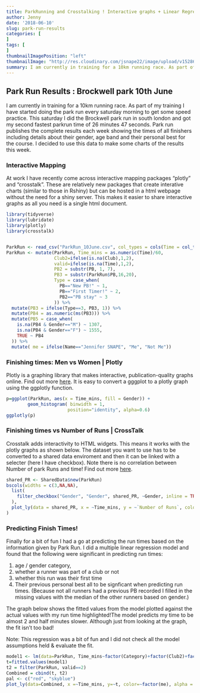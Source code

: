 ```yaml
---
title: ParkRunning and Crosstalking ! Interactive graphs + Linear Regression in R
author: Jenny
date: '2018-06-10'
slug: park-run-results
categories: [
]
tags: [
]
thumbnailImagePosition: "left"
thumbnailImage: "http://res.cloudinary.com/jsnape22/image/upload/v1528664413/parkrun/new-parkrun-partnership-2.jpg"
summary: I am currently in training for a 10km running race. As part of my training I have started doing the park run every saturday morning to get some speed practice. This saturday I did the Brockwell park run in south london and got my second fastest parkrun time of 26 minutes 47 seconds
---
```



## Park Run Results : Brockwell park 10th June

I am currently in training for a 10km running race. As part of my training I have started doing the park run every saturday morning to get some speed practice. This saturday I did the Brockwell park run in south london and got my second fastest parkrun time of 26 minutes 47 seconds. Park run publishes the complete results each week showing the times of all finishers including details about their gender, age band and their personal best for the course. I decided to use this data to make some charts of the results this week. 

### Interactive Mapping
At work I have recently come across interactive mapping packages "plotly" and "crosstalk". These are relatively new packages that create interative charts (similar to those in Rshiny) but can be hosted in a html webpage without the need for a shiny server. This makes it easier to share interactive graphs as all you need is a single html document. 


```r
library(tidyverse)
library(lubridate)
library(plotly)
library(crosstalk)


ParkRun <- read_csv("ParkRun_10June.csv", col_types = cols(Time = col_time(format = "%M:%S")))
ParkRun <- mutate(ParkRun, Time_mins = as.numeric(Time)/60, 
                  Club2=ifelse(is.na(Club),1,2),
                  valid=ifelse(is.na(Time),1,2),
                  PB2 = substr(PB, 1, 7),
                  PB3 = substr(ParkRun$PB,16,20),
                  Type = case_when(
                    PB=="New PB!" ~ 1,
                    PB=="First Timer!" ~ 2,
                    PB2=="PB stay" ~ 3
                  )) %>%
  mutate(PB3 = ifelse(Type==3, PB3, 1)) %>%
  mutate(PB4 = as.numeric(ms(PB3))) %>%
  mutate(PB5 = case_when(
    is.na(PB4 & Gender=="M") ~ 1307,
    is.na(PB4 & Gender=="F") ~ 1555,
    TRUE ~ PB4
  )) %>%
  mutate( me = ifelse(Name=="Jennifer SNAPE", "Me", "Not Me"))
```

### Finishing times: Men vs Women | Plotly
Plotly is a graphing library that makes interactive, publication-quality graphs online. Find out more [here](https://plot.ly/r/). It is easy to convert a gggplot to a plotly graph using the ggplotly function. 

```r
p=ggplot(ParkRun, aes(x = Time_mins, fill = Gender)) +
        geom_histogram( binwidth = 1,
                       position="identity", alpha=0.6)
ggplotly(p)
```

### Finishing times vs Number of Runs | CrossTalk
Crosstalk adds interactivity to HTML widgets. This means it works with the plotly graphs as shown below. The dataset you want to use has to be converted to a shared data enviroment and then it can be linked with a selecter (here I have checkbox). Note there is no correlation between Number of park Runs and time!   Find out more [here](https://rstudio.github.io/crosstalk/).  

```r
shared_PR <- SharedData$new(ParkRun)
bscols(widths = c(3,NA,NA),
  list(
    filter_checkbox("Gender", "Gender", shared_PR, ~Gender, inline = TRUE)
  ),
  plot_ly(data = shared_PR, x = ~Time_mins, y = ~`Number of Runs`, color = ~Gender)
)
```


### Predicting Finish Times!
Finally for a bit of fun I had a go at predicting the run times based on the information given by Park Run. I did a multiple linear regression model and found that the following were significant in predicting run times:

1. age / gender category, 
2. whether a runner was part of a club or not
3. whether this run was their first time
4. Their previous personal best all to be signficant when predicting run times. (Because not all runners had a previous PB recorded I filled in the missing values with the median of the other runners based on gender.)

The graph below shows the fitted values from the model plotted against the actual values with my run time highlighted!The model predicts my time to be almost 2 and half minutes slower. Although just from looking at the graph, the fit isn't too bad! 

Note: This regression was a bit of fun and I did not check all the model assumptions held & evaluate the fit. 

```r
model1 <- lm(data=ParkRun, Time_mins~factor(Category)+factor(Club2)+factor(Type)+PB5)
t=fitted.values(model1)
t2 = filter(ParkRun, valid==2)
Combined = cbind(t, t2)
pal <- c("red", "skyblue")
plot_ly(data=Combined, x =~Time_mins, y=~t, color=~factor(me), alpha = 0.7, colors= pal)
```


